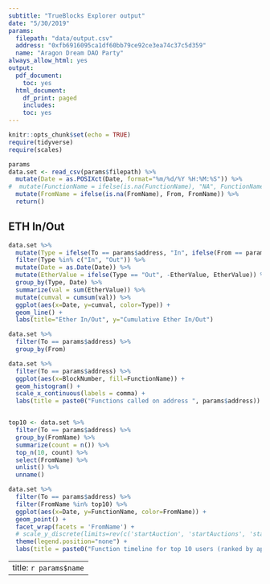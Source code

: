 ```yaml
---
subtitle: "TrueBlocks Explorer output"
date: "5/30/2019"
params:
  filepath: "data/output.csv"
  address: "0xfb6916095ca1df60bb79ce92ce3ea74c37c5d359"
  name: "Aragon Dream DAO Party"
always_allow_html: yes
output:
  pdf_document:
    toc: yes
  html_document:
    df_print: paged
    includes:
    toc: yes
---
```


```r
knitr::opts_chunk$set(echo = TRUE)
require(tidyverse)
require(scales)
```

```r
params
data.set <- read_csv(params$filepath) %>%
  mutate(Date = as.POSIXct(Date, format="%m/%d/%Y %H:%M:%S")) %>%
#  mutate(FunctionName = ifelse(is.na(FunctionName), "NA", FunctionName)) %>%
  mutate(FromName = ifelse(is.na(FromName), From, FromName)) %>%
  return()
```


## ETH In/Out

```r
data.set %>%
  mutate(Type = ifelse(To == params$address, "In", ifelse(From == params$address, "From", "Other"))) %>%
  filter(Type %in% c("In", "Out")) %>%
  mutate(Date = as.Date(Date)) %>%
  mutate(EtherValue = ifelse(Type == "Out", -EtherValue, EtherValue)) %>%
  group_by(Type, Date) %>%
  summarize(val = sum(EtherValue)) %>%
  mutate(cumval = cumsum(val)) %>%
  ggplot(aes(x=Date, y=cumval, color=Type)) +
  geom_line() +
  labs(title="Ether In/Out", y="Cumulative Ether In/Out")

data.set %>%
  filter(To == params$address) %>%
  group_by(From) 

data.set %>%
  filter(To == params$address) %>%
  ggplot(aes(x=BlockNumber, fill=FunctionName)) +
  geom_histogram() +
  scale_x_continuous(labels = comma) +
  labs(title = paste0("Functions called on address ", params$address))


top10 <- data.set %>%
  filter(To == params$address) %>%
  group_by(FromName) %>%
  summarize(count = n()) %>%
  top_n(10, count) %>%
  select(FromName) %>%
  unlist() %>%
  unname()
```

```r
data.set %>%
  filter(To == params$address) %>%
  filter(FromName %in% top10) %>%
  ggplot(aes(x=Date, y=FunctionName, color=FromName)) +
  geom_point() +
  facet_wrap(facets = 'FromName') +
  # scale_y_discrete(limits=rev(c('startAuction', 'startAuctions', 'startAuctionsAndBid', 'newBid', 'unsealBid', 'finalizeAuction', 'transfer', 'invalidateName'))) +
  theme(legend.position="none") +
  labs(title = paste0("Function timeline for top 10 users (ranked by appearance count)"))


```

---
title: `r params$name`
---
